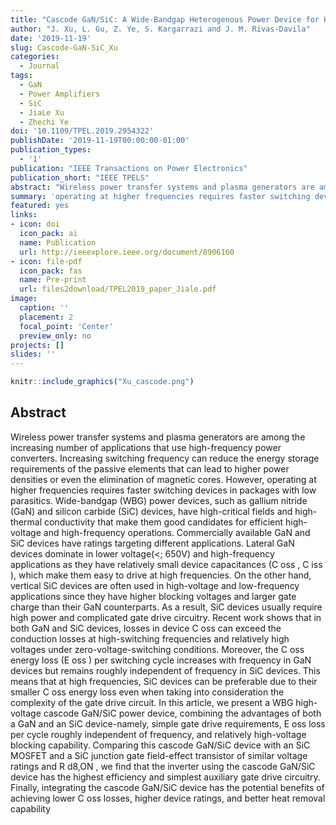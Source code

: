 ```yaml
---
title: "Cascode GaN/SiC: A Wide-Bandgap Heterogenous Power Device for High-Frequency Applications"
author: "J. Xu, L. Gu, Z. Ye, S. Kargarrazi and J. M. Rivas-Davila"
date: '2019-11-19'
slug: Cascode-GaN-SiC_Xu
categories:
  - Journal
tags: 
  - GaN
  - Power Amplifiers
  - SiC
  - JiaLe Xu
  - Zhechi Ye
doi: '10.1109/TPEL.2019.2954322'
publishDate: '2019-11-19T00:00:00-01:00'
publication_types:
  - '1'
publication: "IEEE Transactions on Power Electronics"
publication_short: "IEEE TPELS"
abstract: "Wireless power transfer systems and plasma generators are among the increasing number of applications that use high-frequency power converters. Increasing switching frequency can reduce the energy storage requirements of the passive elements that can lead to higher power densities or even the elimination of magnetic cores. However, operating at higher frequencies requires faster switching devices in packages with low parasitics. Wide-bandgap (WBG) power devices, such as gallium nitride (GaN) and silicon carbide (SiC) devices, have high-critical fields and high-thermal conductivity that make them good candidates for efficient high-voltage and high-frequency operations. Commercially available GaN and SiC devices have ratings targeting different applications. Lateral GaN devices dominate in lower voltage(<; 650V) and high-frequency applications as they have relatively small device capacitances (C oss , C iss ), which make them easy to drive at high frequencies. On the other hand, vertical SiC devices are often used in high-voltage and low-frequency applications since they have higher blocking voltages and larger gate charge than their GaN counterparts. As a result, SiC devices usually require high power and complicated gate drive circuitry. Recent work shows that in both GaN and SiC devices, losses in device C oss can exceed the conduction losses at high-switching frequencies and relatively high voltages under zero-voltage-switching conditions. Moreover, the C oss energy loss (E oss ) per switching cycle increases with frequency in GaN devices but remains roughly independent of frequency in SiC devices. This means that at high frequencies, SiC devices can be preferable due to their smaller C oss energy loss even when taking into consideration the complexity of the gate drive circuit. In this article, we present a WBG high-voltage cascode GaN/SiC power device, combining the advantages of both a GaN and an SiC device-namely, simple gate drive requirements, E oss loss per cycle roughly independent of frequency, and relatively high-voltage blocking capability. Comparing this cascode GaN/SiC device with an SiC MOSFET and a SiC junction gate field-effect transistor of similar voltage ratings and R d8,ON , we find that the inverter using the cascode GaN/SiC device has the highest efficiency and simplest auxiliary gate drive circuitry. Finally, integrating the cascode GaN/SiC device has the potential benefits of achieving lower C oss losses, higher device ratings, and better heat removal capability"
summary: 'operating at higher frequencies requires faster switching devices in packages with low parasitics. Wide-bandgap (WBG) power devices, such as gallium nitride (GaN) and silicon carbide (SiC) devices, have high-critical fields and high-thermal conductivity that make them good candidates for efficient high-voltage and high-frequency operations. Commercially available GaN and SiC devices have ratings targeting different applications. Lateral GaN devices dominate in lower voltage(<; 650V) and high-frequency applications as they have relatively small device capacitances (C oss , C iss ), which make them easy to drive at high frequencies. This paper presents a cascoded GaN/SiC device that overcome many of these limitations.'
featured: yes
links:
- icon: doi
  icon_pack: ai
  name: Publication
  url: http://ieeexplore.ieee.org/document/8906160
- icon: file-pdf
  icon_pack: fas
  name: Pre-print
  url: files2download/TPEL2019_paper_Jiale.pdf
image:
  caption: ''
  placement: 2
  focal_point: 'Center'
  preview_only: no
projects: []
slides: ''
---
```



```r
knitr::include_graphics("Xu_cascode.png")
```

## Abstract 

Wireless power transfer systems and plasma generators are among the increasing number of applications that use high-frequency power converters. Increasing switching frequency can reduce the energy storage requirements of the passive elements that can lead to higher power densities or even the elimination of magnetic cores. However, operating at higher frequencies requires faster switching devices in packages with low parasitics. Wide-bandgap (WBG) power devices, such as gallium nitride (GaN) and silicon carbide (SiC) devices, have high-critical fields and high-thermal conductivity that make them good candidates for efficient high-voltage and high-frequency operations. Commercially available GaN and SiC devices have ratings targeting different applications. Lateral GaN devices dominate in lower voltage(<; 650V) and high-frequency applications as they have relatively small device capacitances (C oss , C iss ), which make them easy to drive at high frequencies. On the other hand, vertical SiC devices are often used in high-voltage and low-frequency applications since they have higher blocking voltages and larger gate charge than their GaN counterparts. As a result, SiC devices usually require high power and complicated gate drive circuitry. Recent work shows that in both GaN and SiC devices, losses in device C oss can exceed the conduction losses at high-switching frequencies and relatively high voltages under zero-voltage-switching conditions. Moreover, the C oss energy loss (E oss ) per switching cycle increases with frequency in GaN devices but remains roughly independent of frequency in SiC devices. This means that at high frequencies, SiC devices can be preferable due to their smaller C oss energy loss even when taking into consideration the complexity of the gate drive circuit. In this article, we present a WBG high-voltage cascode GaN/SiC power device, combining the advantages of both a GaN and an SiC device-namely, simple gate drive requirements, E oss loss per cycle roughly independent of frequency, and relatively high-voltage blocking capability. Comparing this cascode GaN/SiC device with an SiC MOSFET and a SiC junction gate field-effect transistor of similar voltage ratings and R d8,ON , we find that the inverter using the cascode GaN/SiC device has the highest efficiency and simplest auxiliary gate drive circuitry. Finally, integrating the cascode GaN/SiC device has the potential benefits of achieving lower C oss losses, higher device ratings, and better heat removal capability